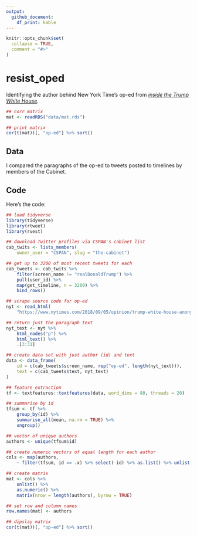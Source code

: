 ```yaml
---
output: 
  github_document: 
    df_print: kable
---
```


<!-- README.md is generated from README.Rmd. Please edit that file -->

```r
knitr::opts_chunk$set(
  collapse = TRUE,
  comment = "#>"
)
```
# resist_oped

Identifying the author behind New York Time's op-ed from [*inside the Trump White House*](https://www.nytimes.com/2018/09/05/opinion/trump-white-house-anonymous-resistance.html).

```r
## corr matrix
mat <- readRDS("data/mat.rds")

## print matrix
cor(t(mat))[, "op-ed"] %>% sort()
```


## Data

I compared the paragraphs of the op-ed to tweets posted to timelines by members of the Cabinet.

## Code

Here's the code:

```r
## load tidyverse
library(tidyverse)
library(rtweet)
library(rvest)

## download Twitter profiles via CSPAN's cabinet list
cab_twits <- lists_members(
	owner_user = "CSPAN", slug = "the-cabinet")

## get up to 3200 of most recent tweets for each
cab_tweets <- cab_twits %>%
	filter(screen_name != "realDonaldTrump") %>%
	pull(user_id) %>%
	map(get_timeline, n = 3200) %>%
	bind_rows()

## scrape source code for op-ed
nyt <- read_html(
	"https://www.nytimes.com/2018/09/05/opinion/trump-white-house-anonymous-resistance.html")

## return just the paragraph text
nyt_text <- nyt %>%
	html_nodes("p") %>%
	html_text() %>%
	.[3:31]

## create data set with just author (id) and text
data <- data_frame(
	id = c(cab_tweets$screen_name, rep("op-ed", length(nyt_text))),
	text = c(cab_tweets$text, nyt_text)
)

## feature extraction
tf <- textfeatures::textfeatures(data, word_dims = 80, threads = 20)

## summarise by id
tfsum <- tf %>%
	group_by(id) %>%
	summarise_all(mean, na.rm = TRUE) %>%
	ungroup()

## vector of unique authors
authors <- unique(tfsum$id)

## create numeric vectors of equal length for each author
cols <- map(authors,
	~ filter(tfsum, id == .x) %>% select(-id) %>% as.list() %>% unlist())

## create matrix
mat <- cols %>%
	unlist() %>%
	as.numeric() %>%
	matrix(nrow = length(authors), byrow = TRUE)

## set row and column names
row.names(mat) <- authors

## dipslay matrix
cor(t(mat))[, "op-ed"] %>% sort()
```
